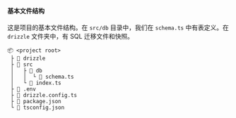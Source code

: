 #### 基本文件结构

这是项目的基本文件结构。在 `src/db` 目录中，我们在 `schema.ts` 中有表定义。在 `drizzle` 文件夹中，有 SQL 迁移文件和快照。

```plaintext
📦 <project root>
 ├ 📂 drizzle
 ├ 📂 src
 │   ├ 📂 db
 │   │  └ 📜 schema.ts
 │   └ 📜 index.ts
 ├ 📜 .env
 ├ 📜 drizzle.config.ts
 ├ 📜 package.json
 └ 📜 tsconfig.json
```
